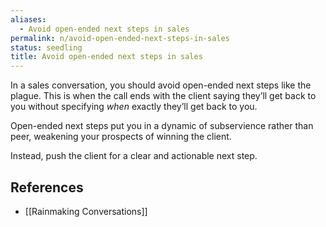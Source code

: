 ```yaml
---
aliases:
  - Avoid open-ended next steps in sales
permalink: n/avoid-open-ended-next-steps-in-sales
status: seedling
title: Avoid open-ended next steps in sales
---
```

In a sales conversation, you should avoid open-ended next steps like the plague. This is when the call ends with the client saying they’ll get back to you without specifying _when_ exactly they’ll get back to you.

Open-ended next steps put you in a dynamic of subservience rather than peer, weakening your prospects of winning the client.

Instead, push the client for a clear and actionable next step.

## References

- [[Rainmaking Conversations]]
